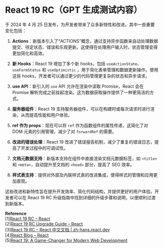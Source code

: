 # React 19 RC（GPT 生成测试内容）

于 2024 年 4 月 25 日发布，为开发者带来了众多新特性和改进。其中一些重要变化包括：

1. **Actions**：新版本引入了“ACTIONS”概念，通过支持异步函数来自动处理数据提交、待定状态、错误和乐观更新。这使得在处理用户输入时，状态管理变得更加简化和高效。

2. **新 Hooks**：React 19 增加了多个新 hooks，包括 `useActionState`、`useFormStatus` 和 `useOptimistic` ，用于简化表单管理和数据更新操作。使用这些 hooks，开发者可以通过更少的代码管理更复杂的状态和异步请求。

3. **use API**：新引入的 `use` API 允许在渲染中读取 Promise，React 会在 Promise 解析完成之前挂起渲染。这为数据获取操作提供了一种更简洁的方式。

4. **服务器组件**：React 19 支持服务器组件，可以在构建时或每次请求时进行渲染，从而提高性能和用户体验。

5. **ref 作为 props**：现在可以将 `ref` 作为函数组件的属性传递，这简化了对 DOM 元素的引用管理，减少了对 `forwardRef` 的需要。

6. **改进的错误处理**：React 19 改进了错误报告机制，减少了重复的错误日志，提高了开发过程中的可调试性。

7. **文档元数据支持**：新版本支持在组件中直接渲染文档元数据标签，如 `<title>` 和 `<meta>`，自动提升至文档的 `<head>` 部分，提高了 SEO 效率。

8. **样式表支持**：提供对外部及内联样式表的改进集成，使得样式的管理和应用更加直观。

这些改进和新特性旨在提升开发效率、简化代码结构，并提供更好的用户体验。开发者可以在 React 19 RC 升级指南中找到详细的升级步骤和说明，以便顺利过渡到新版本。

**Reference**  
[1][React 19 RC – React](https://react.dev/blog/2024/04/25/react-19)  
[2][React 19 RC Upgrade Guide – React](https://react.dev/blog/2024/04/25/react-19-upgrade-guide)  
[3][React 19 RC – React 中文文档 | zh-hans.react.dev](https://zh-hans.react.dev/blog/2024/04/25/react-19)  
[4][React Blog – React](https://react.dev/blog)  
[5][React 19: A Game-Changer for Modern Web Development](https://dev.to/vyan/react-19-a-game-changer-for-modern-web-development-1bih)
